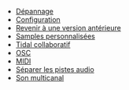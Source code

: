* [[Installation troubleshooting | Dépannage]]
* [[Configuration]]
* [[Reverting to an earlier version | Revenir à une version antérieure]]
* [[Custom Samples | Samples personnalisées]]
* [[Multi-user Tidal | Tidal collaboratif]]
* [[Custom OSC | OSC]]
* [[MIDI]]
* [[Separate audio outputs | Séparer les pistes audio]]
* [[Multichannel sound | Son multicanal]]